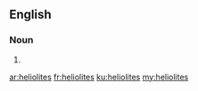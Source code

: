 ==English==

===Noun===
{{head|en|plural}}

# {{plural of|heliolite|lang=en|nocat=1}}

[[ar:heliolites]]
[[fr:heliolites]]
[[ku:heliolites]]
[[my:heliolites]]